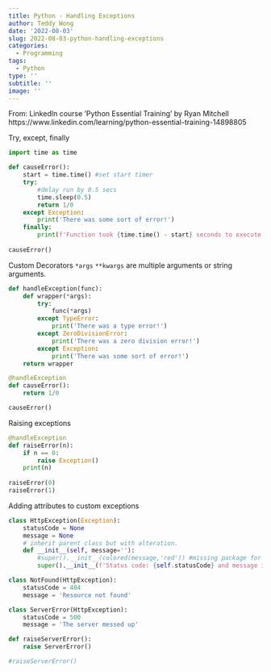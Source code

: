 ```yaml
---
title: Python - Handling Exceptions
author: Teddy Wong
date: '2022-08-03'
slug: 2022-08-03-python-handling-exceptions
categories:
  - Programming
tags:
  - Python
type: ''
subtitle: ''
image: ''
---
```

From: LinkedIn course 'Python Essential Training' by Ryan Mitchell 
https://www.linkedin.com/learning/python-essential-training-14898805

Try, except, finally

```python

import time as time

def causeError():
	start = time.time() #set start timer
	try: 
		#delay run by 0.5 secs
		time.sleep(0.5)
		return 1/0
	except Exception:
		print('There was some sort of error!')
	finally:
		print(f'Function took {time.time() - start} seconds to execute')
		
causeError()
```

Custom Decorators
`*args` `**kwargs` are multiple arguments or string arguments.

```python
def handleException(func):
	def wrapper(*args):
		try:
			func(*args)
		except TypeError:
			print('There was a type error!')
		except ZeroDivisionError:
			print('There was a zero division error!')
		except Exception:
			print('There was some sort of error!')
	return wrapper

@handleException
def causeError():
	return 1/0

causeError()

```

Raising exceptions

```python
@handleException
def raiseError(n):
	if n == 0:
		raise Exception()
	print(n)
	
raiseError(0)
raiseError(1)

```

Adding attributes to custom exceptions

```python

class HttpException(Exception):
	statusCode = None
	message = None
	# inherit parent class but with alteration.
	def __init__(self, message=''):
		#super().__init__(colored(message,'red')) #missing package for 'colored' function
		super().__init__(f'Status code: {self.statusCode} and message is: {self.message}')

class NotFound(HttpException):
	statusCode = 404
	message = 'Resource not found'

class ServerError(HttpException):
	statusCode = 500
	message = 'The server messed up'

def raiseServerError():
	raise ServerError()

#raiseServerError()

```